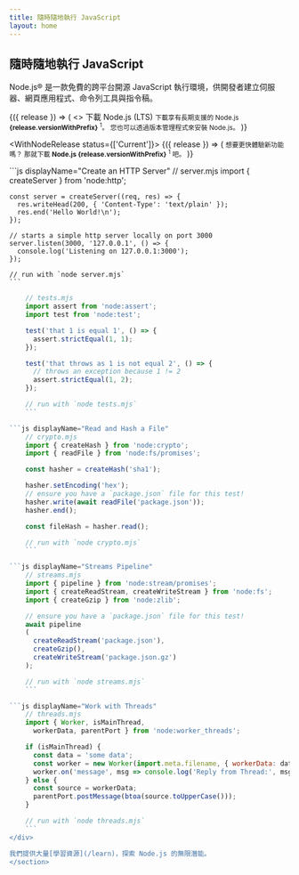 ```yaml
---
title: 隨時隨地執行 JavaScript
layout: home
---
```


<section>
<WithBadge section="index" />

<div>
<h1 className="special">隨時隨地執行 JavaScript</h1>

Node.js® 是一款免費的跨平台開源 JavaScript 執行環境，供開發者建立伺服器、網頁應用程式、命令列工具與指令稿。
</div>

<div>
<WithNodeRelease status={['LTS']}>
{({ release }) => (
<>
<DownloadButton release={release}>下載 Node.js (LTS)</DownloadButton>
<small>
下載享有長期支援的 Node.js <b>{release.versionWithPrefix}</b>
<sup title="下載適用您的平台的 Node.js 安裝程式">1</sup>。
您也可以透過<Link href="/download">版本管理程式</Link>來安裝 Node.js。
</small>
</>
)}
</WithNodeRelease>

<WithNodeRelease status={['Current']}>
{({ release }) => (
<small>
想要更快體驗新功能嗎？
那就下載 <b>Node.js <DownloadLink release={release}>{release.versionWithPrefix}</DownloadLink></b>
<sup title="Downloads a Node.js installer for your current platform">1</sup> 吧。
</small>
)}
</WithNodeRelease>
</div>
</section>

<section>
<div>
```js displayName="Create an HTTP Server"
    // server.mjs
    import { createServer } from 'node:http';

    const server = createServer((req, res) => {
      res.writeHead(200, { 'Content-Type': 'text/plain' });
      res.end('Hello World!\n');
    });

    // starts a simple http server locally on port 3000
    server.listen(3000, '127.0.0.1', () => {
      console.log('Listening on 127.0.0.1:3000');
    });

    // run with `node server.mjs`
    ```

```js displayName="Write Tests"
    // tests.mjs
    import assert from 'node:assert';
    import test from 'node:test';

    test('that 1 is equal 1', () => {
      assert.strictEqual(1, 1);
    });

    test('that throws as 1 is not equal 2', () => {
      // throws an exception because 1 != 2
      assert.strictEqual(1, 2);
    });

    // run with `node tests.mjs`
    ```

```js displayName="Read and Hash a File"
    // crypto.mjs
    import { createHash } from 'node:crypto';
    import { readFile } from 'node:fs/promises';

    const hasher = createHash('sha1');

    hasher.setEncoding('hex');
    // ensure you have a `package.json` file for this test!
    hasher.write(await readFile('package.json'));
    hasher.end();

    const fileHash = hasher.read();

    // run with `node crypto.mjs`
    ```

```js displayName="Streams Pipeline"
    // streams.mjs
    import { pipeline } from 'node:stream/promises';
    import { createReadStream, createWriteStream } from 'node:fs';
    import { createGzip } from 'node:zlib';

    // ensure you have a `package.json` file for this test!
    await pipeline
    (
      createReadStream('package.json'),
      createGzip(),
      createWriteStream('package.json.gz')
    );

    // run with `node streams.mjs`
    ```

```js displayName="Work with Threads"
    // threads.mjs
    import { Worker, isMainThread,
      workerData, parentPort } from 'node:worker_threads';

    if (isMainThread) {
      const data = 'some data';
      const worker = new Worker(import.meta.filename, { workerData: data });
      worker.on('message', msg => console.log('Reply from Thread:', msg));
    } else {
      const source = workerData;
      parentPort.postMessage(btoa(source.toUpperCase()));
    }

    // run with `node threads.mjs`
    ```
</div>

我們提供大量[學習資源](/learn)，探索 Node.js 的無限潛能。
</section>

